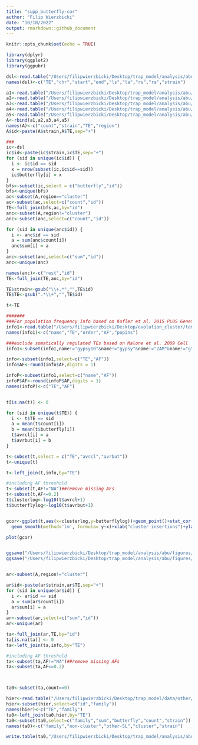 ```yaml
---
title: "supp_butterfly-cor"
author: "Filip Wierzbicki"
date: "10/10/2022"
output: rmarkdown::github_document
---
```


```r
knitr::opts_chunk$set(echo = TRUE)
```



```r
library(dplyr)
library(ggplot2)
library(ggpubr)

dsl<-read.table("/Users/filipwierzbicki/Desktop/trap_model/analysis/abu/butterfly/signatures/output-V3/TE/filtered/forR/TE_w500.forR")
names(dsl)<-c("TE","chr","start","end","ls","la","rs","ra","strain")

a1<-read.table("/Users/filipwierzbicki/Desktop/trap_model/analysis/abu/cusco_tas/gapped_combined-distinct/Canton-S_gapped_cusco_tas_summary.forR")
a2<-read.table("/Users/filipwierzbicki/Desktop/trap_model/analysis/abu/cusco_tas/gapped_combined-distinct/DGRP-732_gapped_cusco_tas_summary.forR")
a3<-read.table("/Users/filipwierzbicki/Desktop/trap_model/analysis/abu/cusco_tas/gapped_combined-distinct/Iso1_gapped_cusco_tas_summary.forR")
a4<-read.table("/Users/filipwierzbicki/Desktop/trap_model/analysis/abu/cusco_tas/gapped_combined-distinct/Oregon-R_gapped_cusco_tas_summary.forR")
a5<-read.table("/Users/filipwierzbicki/Desktop/trap_model/analysis/abu/cusco_tas/gapped_combined-distinct/Pi2_gapped_cusco_tas_summary.forR")
A<-rbind(a1,a2,a3,a4,a5)
names(A)<-c("count","strain","TE","region")
A$id<-paste(A$strain,A$TE,sep="+")

###
ic<-dsl
ic$id<-paste(ic$strain,ic$TE,sep="+")
for (sid in unique(ic$id)) { 
  i <- ic$id == sid
  x = nrow(subset(ic,ic$id==sid))
  ic$butterfly[i] = x
}
bfs<-subset(ic,select = c("butterfly","id"))
bfs<-unique(bfs)
ac<-subset(A,region=="cluster")
ac<-subset(ac,select=c("count","id"))
TE<-full_join(bfs,ac,by="id")
anc<-subset(A,region!="cluster")
anc<-subset(anc,select=c("count","id"))

for (sid in unique(anc$id)) { 
  i <- anc$id == sid
  a = sum(anc$count[i])
  anc$sum[i] = a
}
anc<-subset(anc,select=c("sum","id"))
anc<-unique(anc)

names(anc)<-c("rest","id")
TE<-full_join(TE,anc,by="id")

TE$strain<-gsub("\\+.*","",TE$id)
TE$TE<-gsub(".*\\+","",TE$id)

t<-TE

#######
###For population frequency Info based on Kofler et al. 2015 PLOS Genetics
info1<-read.table("/Users/filipwierzbicki/Desktop/evolution_cluster/temp/TEfamInfo_correct")
names(info1)<-c("name","TE","order","AF","popins")

###exclude somatically regulated TEs based on Malone et al. 2009 Cell
info1<-subset(info1,name!="gypsy10"&name!="gypsy"&name!="ZAM"&name!="gtwin"&name!="gypsy5"&name!="Tabor")

info<-subset(info1,select=c("TE","AF"))
info$AF<-round(info$AF,digits = 1)

infoP<-subset(info1,select=c("name","AF"))
infoP$AF<-round(infoP$AF,digits = 1)
names(infoP)<-c("TE","AF")


t[is.na(t)] <- 0

for (sid in unique(t$TE)) { 
  i <- t$TE == sid
  a = mean(t$count[i])
  b = mean(t$butterfly[i])
  t$avrcl[i] = a
  t$avrbut[i] = b
}

t<-subset(t,select = c("TE","avrcl","avrbut"))
t<-unique(t)

t<-left_join(t,info,by="TE")

#including AF threshold
t<-subset(t,AF!="NA")##remove missing AFs
t<-subset(t,AF<=0.2)
t$clusterlog<-log10(t$avrcl+1)
t$butterflylog<-log10(t$avrbut+1)


gcor<-ggplot(t,aes(x=clusterlog,y=butterflylog))+geom_point()+stat_cor(cor.coef.name="tau", method = "kendall", label.x = 0.25, label.y = 1.35,size=3)+ 
  geom_smooth(method='lm', formula= y~x)+xlab("cluster insertions")+ylab("DSL insertions")+scale_x_continuous(breaks=c(0,1.041393,2.004321,3.000434),labels=c("0","10","100","1000"))+scale_y_continuous(breaks=c(0,1.041393,2.004321,3.000434),labels=c("0","10","100","1000"))

plot(gcor)


ggsave("/Users/filipwierzbicki/Desktop/trap_model/analysis/abu/figures/supp_butterfly-cor.pdf",width=7,height=6)
ggsave("/Users/filipwierzbicki/Desktop/trap_model/analysis/abu/figures/supp_butterfly-cor.png",width=7,height=6)


ar<-subset(A,region!="cluster")

ar$id<-paste(ar$strain,ar$TE,sep="+")
for (sid in unique(ar$id)) { 
  i <- ar$id == sid
  a = sum(ar$count[i])
  ar$sum[i] = a
}
ar<-subset(ar,select=c("sum","id"))
ar<-unique(ar)

ta<-full_join(ar,TE,by="id")
ta[is.na(ta)] <- 0
ta<-left_join(ta,info,by="TE")

#including AF threshold
ta<-subset(ta,AF!="NA")##remove missing AFs
ta<-subset(ta,AF<=0.2)



ta0<-subset(ta,count==0)

hier<-read.table("/Users/filipwierzbicki/Desktop/trap_model/data/other/new_dmel_132cons_hier",header =TRUE)
hier<-subset(hier,select=c("id","family"))
names(hier)<-c("TE","family")
ta0<-left_join(ta0,hier,by="TE")
ta0<-subset(ta0,select=c("family","sum","butterfly","count","strain"))
names(ta0)<-c("family","non-cluster","other-SL","cluster","strain")

write.table(ta0,"/Users/filipwierzbicki/Desktop/trap_model/analysis/abu/butterfly/output/missing-clusterinsertions.txt",quote=FALSE)


```


